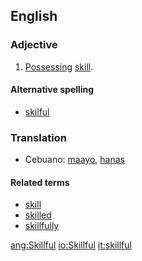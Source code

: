 ==English==
===Adjective===
{{en-ad|skillful}}
#[[possess|Possessing]] [[skill]].

====Alternative spelling====
*[[skilful]]

===Translation===
*Cebuano: [[maayo]], [[hanas]]

====Related terms====
*[[skill]]
*[[skilled]]
*[[skillfully]]

[[ang:Skillful]]
[[io:Skillful]]
[[it:skillful]]